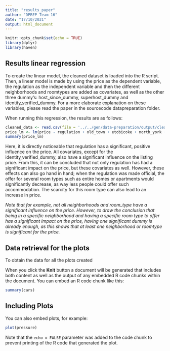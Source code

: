 ```yaml
---
title: "results_paper"
author: "DPREP Team 16"
date: "17/10/2021"
output: html_document
---
```


```r
knitr::opts_chunk$set(echo = TRUE)
library(dplyr)
library(haven)
```

## **Results linear regression**

To create the linear model, the cleaned dataset is loaded into the R script. Then, a linear model is made by using the price as the dependent variable, the regulation as the independent variable and then the different neighborhoods and roomtypes are added as covariates, as well as the other three dummy's: host_since_dummy, superhost_dummy and identity_verified_dummy. For a more elaborate explanation on these variables, please read the paper in the sourcecode datapreparation folder.

When running this regression, the results are as follows: 
```r
cleaned_data <- read.csv(file = '../../gen/data-preparation/output/cleaned_data.csv')
price_lm <- lm(price ~ regulation + old_town + etobicoke + north_york + east_york + york + entire_home_apt + hotel_room + private_room + host_since_dummy + superhost_dummy + identity_verified_dummy, cleaned_data)
summary(price_lm)
```
Here, it is directly noticeable that regulation has a significant, positive influence on the price. All covariates, except for the identity_verified_dummy, also have a significant influence on the listing price. From this, it can be concluded that not only regulation has had a significant impact on the price, but these covariates as well. However, these effects can also go hand in hand; when the regulation was made official, the offer for several room types such as entire homes or apartments would significantly decrease, as way less people could offer such accommodation. The scarcity for this room type can also lead to an increase in price. 

*Note that for example, not all neighborhoods and room_type have a significant influence on the price. However, to draw the conclusion that being in a specific neighborhood and having a specific room type to offer has a significant impact on the price, having one significant dummy is already enough, as this shows that at least one neighborhood or roomtype is significant for the price.* 

## **Data retrieval for the plots**

To obtain the data for all the plots created 

When you click the **Knit** button a document will be generated that includes both content as well as the output of any embedded R code chunks within the document. You can embed an R code chunk like this:

```r
summary(cars)
```

## Including Plots

You can also embed plots, for example:

```r
plot(pressure)
```

Note that the `echo = FALSE` parameter was added to the code chunk to prevent printing of the R code that generated the plot.
